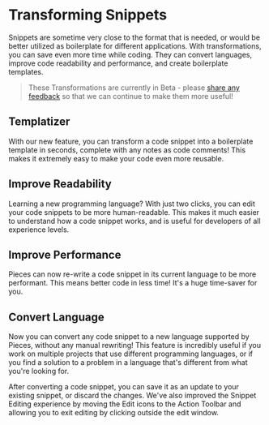 # Transforming Snippets
Snippets are sometime very close to the format that is needed, or would be better utilized as boilerplate for different applications. With transformations, you can save even more time while coding. They can convert languages, improve code readability and performance, and create boilerplate templates.
> These Transformations are currently in Beta - please <a href="https://getpieces.typeform.com/to/mCjBSIjF">share any feedback</a> so that we can continue to make them more useful!

## Templatizer
With our new feature, you can transform a code snippet into a boilerplate template in seconds, complete with any notes as code comments! This makes it extremely easy to make your code even more reusable.

## Improve Readability
Learning a new programming language? With just two clicks, you can edit your code snippets to be more human-readable. This makes it much easier to understand how a code snippet works, and is useful for developers of all experience levels.

## Improve Performance
Pieces can now re-write a code snippet in its current language to be more performant. This means better code in less time! It's a huge time-saver for you.

## Convert Language
Now you can convert any code snippet to a new language supported by Pieces, without any manual rewriting! This feature is incredibly useful if you work on multiple projects that use different programming languages, or if you find a solution to a problem in a language that's different from what you're looking for.

After converting a code snippet, you can save it as an update to your existing snippet, or discard the changes.
We've also improved the Snippet Editing experience by moving the Edit icons to the Action Toolbar and allowing you to exit editing by clicking outside the edit window.